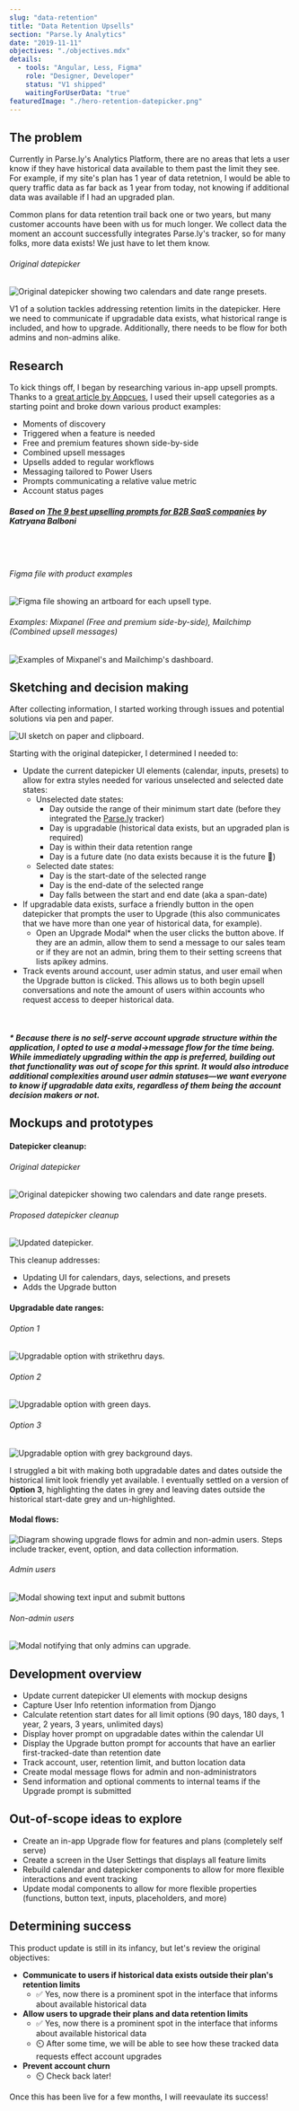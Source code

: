 ```yaml
---
slug: "data-retention"
title: "Data Retention Upsells"
section: "Parse.ly Analytics"
date: "2019-11-11"
objectives: "./objectives.mdx"
details:
  - tools: "Angular, Less, Figma"
    role: "Designer, Developer"
    status: "V1 shipped"
    waitingForUserData: "true"
featuredImage: "./hero-retention-datepicker.png"
---
```




## The problem

Currently in Parse.ly's Analytics Platform, there are no areas that lets a user know if they have historical data available to them past the limit they see. For example, if my site's plan has 1 year of data retetnion, I would be able to query traffic data as far back as 1 year from today, not knowing if additional data was available if I had an upgraded plan.

Common plans for data retention trail back one or two years, but many customer accounts have been with us for much longer. We collect data the moment an account successfully integrates Parse.ly's tracker, so for many folks, more data exists! We just have to let them know.

###### Original datepicker
![Original datepicker showing two calendars and date range presets.](./datepicker-before.png)

V1 of a solution tackles addressing retention limits in the datepicker. Here we need to communicate if upgradable data exists, what historical range is included, and how to upgrade. Additionally, there needs to be flow for both admins and non-admins alike.



## Research

To kick things off, I began by researching various in-app upsell prompts. Thanks to a [great article by Appcues](https://www.appcues.com/blog/upselling-prompts-saas), I used their upsell categories as a starting point and broke down various product examples:

- Moments of discovery
- Triggered when a feature is needed
- Free and premium features shown side-by-side
- Combined upsell messages
- Upsells added to regular workflows
- Messaging tailored to Power Users
- Prompts communicating a relative value metric
- Account status pages

##### Based on [_The 9 best upselling prompts for B2B SaaS companies_](https://www.appcues.com/blog/upselling-prompts-saas) by Katryana Balboni

<br/>
<br/>

###### Figma file with product examples
![Figma file showing an artboard for each upsell type.](./research-figma.png)

###### Examples: Mixpanel (Free and premium side-by-side), Mailchimp (Combined upsell messages)
![Examples of Mixpanel's and Mailchimp's dashboard.](./research-mixpanel-mailchimp.png)


## Sketching and decision making

After collecting information, I started working through issues and potential solutions via pen and paper.

![UI sketch on paper and clipboard.](./mockups-sketch.jpg)

Starting with the original datepicker, I determined I needed to:

- Update the current datepicker UI elements (calendar, inputs, presets) to allow for extra styles needed for various unselected and selected date states:
    - Unselected date states:
        - Day outside the range of their minimum start date (before they  integrated the [Parse.ly](http://parse.ly) tracker)
        - Day is upgradable (historical data exists, but an upgraded plan is required)
        - Day is within their data retention range
        - Day is a future date (no data exists because it is the future 🔮)
    - Selected date states:
        - Day is the start-date of the selected range
        - Day is the end-date of the selected range
        - Day falls between the start and end date (aka a span-date)
- If upgradable data exists, surface a friendly button in the open datepicker that prompts the user to Upgrade (this also communicates that we have more than one year of historical data, for example).
    - Open an Upgrade Modal* when the user clicks the button above. If they are an admin, allow them to send a message to our sales team or if they are not an admin, bring them to their setting screens that lists apikey admins.
- Track events around account, user admin status, and user email when the Upgrade button is clicked. This allows us to both begin upsell conversations and note the amount of users within accounts who request access to deeper historical data.

<br/>

##### * Because there is no self-serve account upgrade structure within the application, I opted to use a modal->message flow for the time being. While immediately upgrading within the app is preferred, building out that functionality was out of scope for this sprint. It would also introduce additional complexities around user admin statuses&mdash;we want everyone to know if upgradable data exits, regardless of them being the account decision makers or not.

## Mockups and prototypes

#### Datepicker cleanup:

###### Original datepicker
![Original datepicker showing two calendars and date range presets.](./datepicker-before.png)

###### Proposed datepicker cleanup
![Updated datepicker.](./datepicker-after.png)

This cleanup addresses:
- Updating UI for calendars, days, selections, and presets
- Adds the Upgrade button

#### Upgradable date ranges:

###### Option 1
![Upgradable option with strikethru days.](./datepicker-upgradable-01.png)

###### Option 2
![Upgradable option with green days.](./datepicker-upgradable-02.png)

###### Option 3
![Upgradable option with grey background days.](./datepicker-upgradable-03.png)

I struggled a bit with making both upgradable dates and dates outside the historical limit look friendly yet available. I eventually settled on a version of **Option 3**, highlighting the dates in grey and leaving dates outside the historical start-date grey and un-highlighted.

#### Modal flows:

![Diagram showing upgrade flows for admin and non-admin users. Steps include tracker, event, option, and data collection information.](./modal-flow.png)

###### Admin users
![Modal showing text input and submit buttons](./modal-admin.png)

###### Non-admin users
![Modal notifying that only admins can upgrade.](./modal-non-admin.png)

## Development overview

* Update current datepicker UI elements with mockup designs
* Capture User Info retention information from Django
* Calculate retention start dates for all limit options (90 days, 180 days, 1 year, 2 years, 3 years, unlimited days)
* Display hover prompt on upgradable dates within the calendar UI
* Display the Upgrade button prompt for accounts that have an earlier first-tracked-date than retention date
* Track account, user, retention limit, and button location data
* Create modal message flows for admin and non-administrators
* Send information and optional comments to internal teams if the Upgrade prompt is submitted


## Out-of-scope ideas to explore
- Create an in-app Upgrade flow for features and plans (completely self serve)
- Create a screen in the User Settings that displays all feature limits
- Rebuild calendar and datepicker components to allow for more flexible interactions and event tracking
- Update modal components to allow for more flexible properties (functions, button text, inputs, placeholders, and more)


## Determining success

This product update is still in its infancy, but let's review the original objectives:

- **Communicate to users if historical data exists outside their plan's retention limits**
    - ✅ Yes, now there is a prominent spot in the interface that informs about available historical data
- **Allow users to upgrade their plans and data retention limits**
    - ✅ Yes, now there is a prominent spot in the interface that informs
    about available historical data
    - ⏲️ After some time, we will be able to see how these tracked data requests effect account upgrades
- **Prevent account churn**
    - ⏲️ Check back later!

Once this has been live for a few months, I will reevaulate its success!